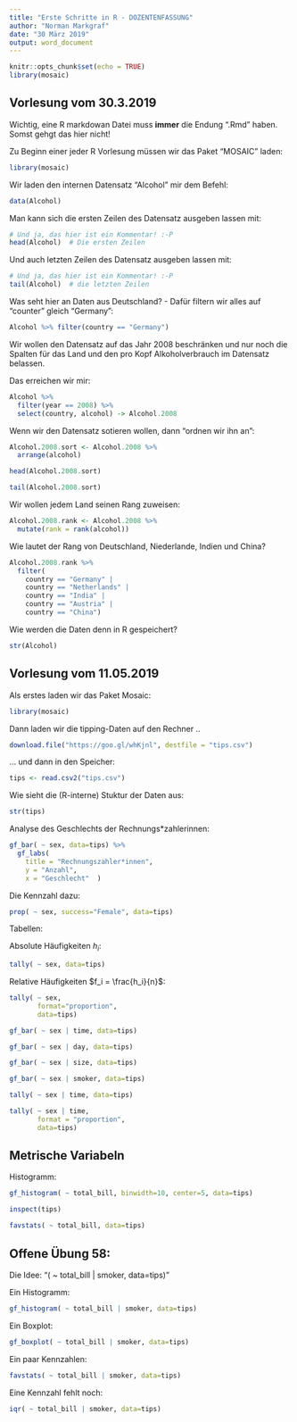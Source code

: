 ```yaml
---
title: "Erste Schritte in R - DOZENTENFASSUNG"
author: "Norman Markgraf"
date: "30 März 2019"
output: word_document
---
```


```r
knitr::opts_chunk$set(echo = TRUE)
library(mosaic)
```

## Vorlesung vom 30.3.2019

Wichtig, eine R markdowan Datei muss **immer** die Endung ".Rmd" haben. Somst gehgt das hier nicht!

Zu Beginn einer jeder R Vorlesung müssen wir das Paket "MOSAIC" laden:

```r
library(mosaic)
```


Wir laden den internen Datensatz "Alcohol" mir dem Befehl:

```r
data(Alcohol)
```

Man kann sich die ersten Zeilen des Datensatz ausgeben lassen mit:

```r
# Und ja, das hier ist ein Kommentar! :-P
head(Alcohol)  # Die ersten Zeilen
```

Und auch letzten Zeilen des Datensatz ausgeben lassen mit:

```r
# Und ja, das hier ist ein Kommentar! :-P
tail(Alcohol)  # die letzten Zeilen
```


Was seht hier an Daten aus Deutschland? - Dafür filtern wir alles auf "counter" gleich "Germany":

```r
Alcohol %>% filter(country == "Germany")
```


Wir wollen den Datensatz auf das Jahr 2008 beschränken und nur noch die Spalten für das Land und den pro Kopf Alkoholverbrauch im Datensatz belassen.

Das erreichen wir mir:
```r
Alcohol %>%
  filter(year == 2008) %>%
  select(country, alcohol) -> Alcohol.2008
```

Wenn wir den Datensatz sotieren wollen, dann "ordnen wir ihn an":

```r
Alcohol.2008.sort <- Alcohol.2008 %>% 
  arrange(alcohol)

```


```r
head(Alcohol.2008.sort)
```

```r
tail(Alcohol.2008.sort)
```

Wir wollen jedem Land seinen Rang zuweisen:

```r
Alcohol.2008.rank <- Alcohol.2008 %>% 
  mutate(rank = rank(alcohol))
```

Wie lautet der Rang von Deutschland, Niederlande, Indien und China?

```r
Alcohol.2008.rank %>%
  filter(
    country == "Germany" |
    country == "Netherlands" |
    country == "India" |
    country == "Austria" |
    country == "China") 
```

Wie werden die Daten denn in R gespeichert?

```r
str(Alcohol)
```


## Vorlesung vom 11.05.2019

Als erstes laden wir das Paket Mosaic:

```r
library(mosaic)
```

Dann laden wir die tipping-Daten auf den Rechner ..
```r
download.file("https://goo.gl/whKjnl", destfile = "tips.csv")
```

... und dann in den Speicher:
```r
tips <- read.csv2("tips.csv")
```

Wie sieht die (R-interne) Stuktur der Daten aus:
```r
str(tips)
```

Analyse des Geschlechts der Rechnungs*zahlerinnen:

```r
gf_bar( ~ sex, data=tips) %>% 
  gf_labs(
    title = "Rechnungszahler*innen",
    y = "Anzahl",
    x = "Geschlecht"  )
```

Die Kennzahl dazu:

```r
prop( ~ sex, success="Female", data=tips)
```


Tabellen:

Absolute Häufigkeiten $h_i$:
```r
tally( ~ sex, data=tips)
```

Relative Häufigkeiten $f_i = \frac{h_i}{n}$:
```r
tally( ~ sex, 
       format="proportion",
       data=tips)
```


```r
gf_bar( ~ sex | time, data=tips)
```

```r
gf_bar( ~ sex | day, data=tips)
```


```r
gf_bar( ~ sex | size, data=tips)
```


```r
gf_bar( ~ sex | smoker, data=tips)
```


```r
tally( ~ sex | time, data=tips)
```

```r
tally( ~ sex | time, 
       format = "proportion", 
       data=tips)
```




## Metrische Variabeln

Histogramm:
```r
gf_histogram( ~ total_bill, binwidth=10, center=5, data=tips)
```


```r
inspect(tips)
```



```r
favstats( ~ total_bill, data=tips)
```

## Offene Übung 58:

Die Idee: "( ~ total_bill | smoker, data=tips)"

Ein Histogramm:
```r
gf_histogram( ~ total_bill | smoker, data=tips)
```

Ein Boxplot:
```r
gf_boxplot( ~ total_bill | smoker, data=tips)
```

Ein paar Kennzahlen:
```r
favstats( ~ total_bill | smoker, data=tips)
```

Eine Kennzahl fehlt noch:
```r
iqr( ~ total_bill | smoker, data=tips)
```

